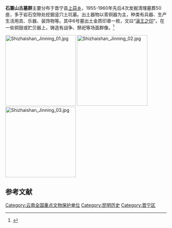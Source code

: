 {{文物保护单位 
|名称 = 石寨山古墓群
|编号 = 5-179
|图片 = 
|级别 = N
|分类 = 古墓葬
|时代 = [[战国|战国]]-[[汉|汉]] 
|所在 = [[云南省|云南省]][[晋宁县|晋宁县]] 
|坐标 ={{coord |24.7181|N|102.6948|E|display=inline,title}}
|登录 = 2001年
}}

'''石寨山古墓群'''主要分布于晋宁县[[上蒜乡|上蒜乡]]，1955-1960年先后4次发掘清理墓葬50座，多于岩石空隙处挖掘竖穴土坑墓。出土器物以青铜器为主，种类有兵器、生产生活用具、乐器、装饰物等。其中6号墓出土金质印章一枚，文曰“[[滇王之印|滇王之印]]”。在一些铜鼓或贮贝器上，铸造有战争、祭祀等场面群像。<ref>{{Cite book |title=中国文物地图集（云南分册）|publisher=云南科技出版社 |year=2001 |isbn=7-5416-1120-4 |pages=28 }}</ref>

[[File:Shizhaishan_Jinning_01.jpg|220px]]
[[File:Shizhaishan_Jinning_02.jpg|220px]]
[[File:Shizhaishan_Jinning_03.jpg|220px]]

==参考文献==
{{Reflist}}

{{云南历史|上古}}
{{云南全国重点文物保护单位}}
{{百越相关文化遗产}}
[[Category:云南全国重点文物保护单位|Category:云南全国重点文物保护单位]]
[[Category:昆明历史|Category:昆明历史]]
[[Category:晋宁区|Category:晋宁区]]